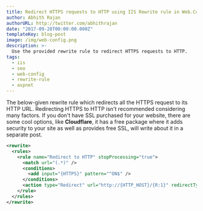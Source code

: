 ```yaml
---
title: Redirect HTTPS requests to HTTP using IIS Rewrite rule in Web.Config
author: Abhith Rajan
authorURL: http://twitter.com/abhithrajan
date: "2017-09-28T00:00:00.000Z"
templateKey: blog-post
image: /img/web-config.png
description: >-
  Use the provided rewrite rule to redirect HTTPS requests to HTTP.
tags:
  - iis
  - seo
  - web-config
  - rewrite-rule
  - aspnet
---
```


The below-given rewrite rule which redirects all the HTTPS request to its HTTP URL. Redirecting HTTPS to HTTP isn't recommended considering many factors. If you don't have SSL purchased for your website, there are some cool options, like **Cloudflare**, it has a free package where it adds security to your site as well as provides free SSL, will write about it in a separate post.

```xml
<rewrite>
  <rules>
    <rule name="Redirect to HTTP" stopProcessing="true">
      <match url="(.*)" />
      <conditions>
        <add input="{HTTPS}" pattern="^ON$" />
      </conditions>
      <action type="Redirect" url="http://{HTTP_HOST}/{R:1}" redirectType="Permanent" />
    </rule>
  </rules>
</rewrite>
```
